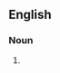 {{also|mound-builder|mound builder}}
==English==

===Noun===
{{en-noun}}

# {{alternative spelling of|en|mound builder}}